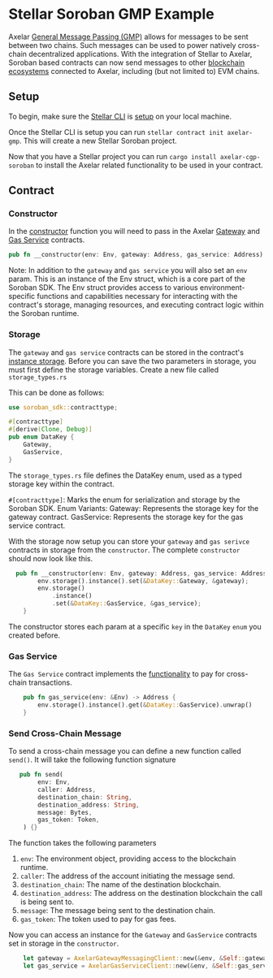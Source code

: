 # Stellar Soroban GMP Example

Axelar [General Message Passing (GMP)](https://www.axelar.network/blog/general-message-passing-and-how-can-it-change-web3) allows for messages to be sent between two chains. Such messages can be used to power natively cross-chain decentralized applications. With the integration of Stellar to Axelar, Soroban based contracts can now send messages to other [blockchain ecosystems](https://docs.axelar.dev/dev/reference/mainnet-chain-names) connected to Axelar, including (but not limited to) EVM chains.

## Setup

To begin, make sure the [Stellar CLI](https://github.com/stellar/stellar-cli) is [setup](https://developers.stellar.org/docs/build/smart-contracts/getting-started/setup) on your local machine.

Once the Stellar CLI is setup you can run `stellar contract init axelar-gmp`. This will create a new Stellar Soroban project.

Now that you have a Stellar project you can run `cargo install axelar-cgp-soroban` to install the Axelar related functionality to be used in your contract.

## Contract

### Constructor

In the [constructor](https://github.com/stellar/stellar-protocol/blob/5ef1b45cbab54f57c5ddfc98adb964f26b68bb3b/core/cap-0058.md) function you will need to pass in the Axelar [Gateway]("/dev/general-message-passing/soroban-gmp/soroban-contracts/#soroban-gateway") and [Gas Service]("/dev/general-message-passing/soroban-gmp/soroban-contracts/#soroban-gas-service") contracts.

```rust
pub fn __constructor(env: Env, gateway: Address, gas_service: Address) {}
```

Note: In addition to the `gateway` and `gas service` you will also set an `env` param. This is an instance of the Env struct, which is a core part of the Soroban SDK. The Env struct provides access to various environment-specific functions and capabilities necessary for interacting with the contract's storage, managing resources, and executing contract logic within the Soroban runtime.

### Storage

The `gateway` and `gas service` contracts can be stored in the contract's [instance storage](https://developers.stellar.org/docs/learn/encyclopedia/storage/state-archival#instance). Before you can save the two parameters in storage, you must first define the storage variables. Create a new file called `storage_types.rs`

This can be done as follows:

```rust
use soroban_sdk::contracttype;

#[contracttype]
#[derive(Clone, Debug)]
pub enum DataKey {
    Gateway,
    GasService,
}
```

The `storage_types.rs` file defines the DataKey enum, used as a typed storage key within the contract.

`#[contracttype]`: Marks the enum for serialization and storage by the Soroban SDK.
Enum Variants:
Gateway: Represents the storage key for the gateway contract.
GasService: Represents the storage key for the gas service contract.

With the storage now setup you can store your `gateway` and `gas serivce` contracts in storage from the `constructor`. The complete `constructor` should now look like this.

```rust
  pub fn __constructor(env: Env, gateway: Address, gas_service: Address) {
        env.storage().instance().set(&DataKey::Gateway, &gateway);
        env.storage()
            .instance()
            .set(&DataKey::GasService, &gas_service);
    }
```

The constructor stores each param at a specific `key` in the `DataKey` `enum` you created before.

### Gas Service

The `Gas Service` contract implements the [functionality](https://github.com/axelarnetwork/axelar-cgp-soroban/blob/main/contracts/axelar-gas-service/src/contract.rs) to pay for cross-chain transactions.

```rust
    pub fn gas_service(env: &Env) -> Address {
        env.storage().instance().get(&DataKey::GasService).unwrap()
    }
```

### Send Cross-Chain Message

To send a cross-chain message you can define a new function called `send()`. It will take the following function signature

```rust
   pub fn send(
        env: Env,
        caller: Address,
        destination_chain: String,
        destination_address: String,
        message: Bytes,
        gas_token: Token,
    ) {}
```

The function takes the following parameters

1. `env`: The environment object, providing access to the blockchain runtime.
1. `caller`: The address of the account initiating the message send.
1. `destination_chain`: The name of the destination blockchain.
1. `destination_address`: The address on the destination blockchain the call is being sent to.
1. `message`: The message being sent to the destination chain.
1. `gas_token`: The token used to pay for gas fees.


Now you can access an instance for the `Gateway` and `GasService` contracts set in storage in the `constructor`. 

```rust
    let gateway = AxelarGatewayMessagingClient::new(&env, &Self::gateway(&env));
    let gas_service = AxelarGasServiceClient::new(&env, &Self::gas_service(&env));
```